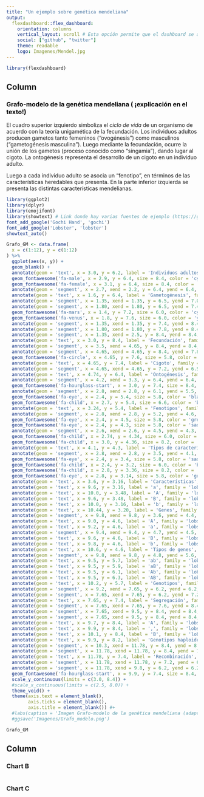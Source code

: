 ```yaml
---
title: "Un ejemplo sobre genética mendeliana"
output: 
  flexdashboard::flex_dashboard:
    orientation: columns
    vertical_layout: scroll # Esta opción permite que el dashboard se ajuste automaticamente al tamaño del navegador
    social: ["github", "twitter"]
    theme: readable
    logo: Imagenes/Mendel.jpg
---
```


<!-- 
Página web para cambiar el tamaño de las imagenes: https://resizeimage.net/
Página web de ayuda para diseñar el dashboard: https://rmarkdown.rstudio.com/flexdashboard/index.html
-->

```r
library(flexdashboard)
```

Column {data-width=600}
-----------------------------------------------------------------------

### <font color="black">Grafo-modelo de la genética mendeliana **(<i class="fas fa-pencil-alt"></i> ¡explicación en el texto!)**</font>
<!--
<font color="gray">El siguiente esquema permite dar respuesta a el por qué la apariencia de los hijos puede ser semejante (o diferente) al de sus padres, o, en otras palabras, **¿como se transmiten las caraterísticas a lo largo de las generaciones?**</font>
-->

El cuadro superior izquierdo simboliza el _ciclo de vida_ de un organismo de acuerdo con la teoría unigamética de la fecundación. Los individuos adultos producen gametos tanto femeninos ("ovogénesis") como masculinos ("gametogénesis masculina"). Luego mediante la fecundación, ocurre la unión de los gametos (proceso conocido como "singamia"), dando lugar al cigoto. La ontogénesis representa el desarrollo de un cigoto en un individuo adulto.

Luego a cada individuo adulto se asocia un "fenotipo", en términos de las características heredables que presenta. En la parte inferior izquierda se presenta las distintas características mendelianas.

```r

library(ggplot2)
library(dplyr)
library(emojifont)
library(showtext) # Link donde hay varias fuentes de ejemplo (https://github.com/yixuan/showtext)
font_add_google('Gochi Hand', 'gochi')
font_add_google('Lobster', 'lobster')
showtext_auto()

Grafo_GM <- data.frame(
  x = c(1:12), y = c(1:12)
) %>%
  ggplot(aes(x, y)) +
  geom_blank() +
  annotate(geom = 'text', x = 3.0, y = 6.2, label = 'Individuos adultos', family = 'gochi', size = 4.8, colour = 'black') +
  geom_fontawesome('fa-male', x = 2.9, y = 6.4, size = 8.4, color = 'cyan') +
  geom_fontawesome('fa-female', x = 3.1, y = 6.4, size = 8.4, color = 'yellow') +
  annotate(geom = 'segment', x = 2.7, xend = 2.2, y = 6.4, yend = 6.4, colour = 'black', size = 0.5) +
  annotate(geom = 'text', x = 1.6, y = 6.4, label = 'Gametogénesis', family = 'gochi', size = 4.2, colour = 'black') +
  annotate(geom = 'segment', x = 1.35, xend = 1.35, y = 6.5, yend = 7.0, colour = 'black', size = 0.5) +
  annotate(geom = 'segment', x = 1.80, xend = 1.80, y = 6.5, yend = 7.4, colour = 'black', size = 0.5) +
  geom_fontawesome('fa-mars', x = 1.4, y = 7.2, size = 6.0, color = 'cyan') +
  geom_fontawesome('fa-venus', x = 1.8, y = 7.6, size = 6.0, color = 'yellow') +
  annotate(geom = 'segment', x = 1.35, xend = 1.35, y = 7.4, yend = 8.4, colour = 'black', size = 0.5) +
  annotate(geom = 'segment', x = 1.80, xend = 1.80, y = 7.8, yend = 8.4, colour = 'black', size = 0.5) +
  annotate(geom = 'segment', x = 1.35, xend = 2.5, y = 8.4, yend = 8.4, colour = 'black', size = 0.5) +
  annotate(geom = 'text', x = 3.0, y = 8.4, label = 'Fecundación', family = 'gochi', size = 4.2, colour = 'black') +
  annotate(geom = 'segment', x = 3.5, xend = 4.65, y = 8.4, yend = 8.4, colour = 'black', size = 0.5) +
  annotate(geom = 'segment', x = 4.65, xend = 4.65, y = 8.4, yend = 7.8, colour = 'black', size = 0.5) +
  geom_fontawesome('fa-circle', x = 4.65, y = 7.6, size = 5.8, color = 'gray34') +
  annotate(geom = 'text', x = 4.65, y = 7.4, label = 'Cigoto', family = 'gochi', size = 4.8, colour = 'black') +
  annotate(geom = 'segment', x = 4.65, xend = 4.65, y = 7.2, yend = 6.5, colour = 'black', size = 0.5) +
  annotate(geom = 'text', x = 4.74, y = 6.4, label = 'Ontogénesis', family = 'gochi', size = 4.2, colour = 'black') +
  annotate(geom = 'segment', x = 4.2, xend = 3.3, y = 6.4, yend = 6.4, colour = 'black', size = 0.5) +
  geom_fontawesome('fa-hourglass-start', x = 3.0, y = 7.4, size = 8.4, color = 'black') +
  annotate(geom = 'segment', x = 2.8, xend = 2.8, y = 6.1, yend = 5.5, colour = 'black', size = 0.5) +
  geom_fontawesome('fa-eye', x = 2.4, y = 5.4, size = 5.8, color = 'black') +
  geom_fontawesome('fa-child', x = 2.7, y = 5.4, size = 6.6, color = 'black') +
  annotate(geom = 'text', x = 3.24, y = 5.4, label = 'Fenotipos', family = 'gochi', size = 4.8, colour = 'black') +
  annotate(geom = 'segment', x = 2.8, xend = 2.8, y = 5.2, yend = 4.6, colour = 'black', size = 1.0) +
  geom_fontawesome('fa-eye', x = 2.4, y = 4.5, size = 5.8, color = 'green') +
  geom_fontawesome('fa-eye', x = 2.4, y = 4.3, size = 5.8, color = 'saddlebrown') +
  annotate(geom = 'segment', x = 2.6, xend = 2.6, y = 4.5, yend = 4.3, colour = 'black', size = 0.3) +
  geom_fontawesome('fa-child', x = 2.74, y = 4.34, size = 6.0, color = 'black') +
  geom_fontawesome('fa-child', x = 3.0, y = 4.36, size = 8.2, color = 'black') +
  annotate(geom = 'text', x = 4.1, y = 4.3, label = 'Tipos de características', family = 'gochi', size = 4.8, colour = 'black') +
  annotate(geom = 'segment', x = 2.8, xend = 2.8, y = 3.5, yend = 4.1, colour = 'black', size = 1.0) +
  geom_fontawesome('fa-eye', x = 2.4, y = 3.4, size = 5.8, color = 'saddlebrown') +
  geom_fontawesome('fa-child', x = 2.4, y = 3.2, size = 6.0, color = 'black') +
  geom_fontawesome('fa-child', x = 2.8, y = 3.36, size = 8.2, color = 'black') +
  geom_fontawesome('fa-eye', x = 2.8, y = 3.14, size = 5.8, color = 'green') +
  annotate(geom = 'text', x = 3.6, y = 3.16, label = 'Características', family = 'gochi', size = 4.8, colour = 'black') +
  annotate(geom = 'text', x = 9.6, y = 3.16, label = 'a', family = 'lobster', size = 6.8, colour = 'black') +
  annotate(geom = 'text', x = 10.0, y = 3.48, label = 'A', family = 'lobster', size = 6.8, colour = 'black') +
  annotate(geom = 'text', x = 9.6, y = 3.48, label = 'B', family = 'lobster', size = 6.8, colour = 'black') +
  annotate(geom = 'text', x = 10.0, y = 3.16, label = 'b', family = 'lobster', size = 6.8, colour = 'black') +
  annotate(geom = 'text', x = 10.44, y = 3.20, label = 'Genes', family = 'gochi', size = 4.8, colour = 'black') +
  annotate(geom = 'segment', x = 9.8, xend = 9.8, y = 3.6, yend = 4.4, colour = 'black', size = 1.0) +
  annotate(geom = 'text', x = 9.0, y = 4.6, label = 'A', family = 'lobster', size = 6.8, colour = 'black') +
  annotate(geom = 'text', x = 9.2, y = 4.6, label = 'a', family = 'lobster', size = 6.8, colour = 'black') +
  annotate(geom = 'segment', x = 9.4, xend = 9.4, y = 4.7, yend = 4.5, colour = 'black', size = 0.3) +
  annotate(geom = 'text', x = 9.6, y = 4.6, label = 'B', family = 'lobster', size = 6.8, colour = 'black') +
  annotate(geom = 'text', x = 9.8, y = 4.6, label = 'b', family = 'lobster', size = 6.8, colour = 'black') +
  annotate(geom = 'text', x = 10.6, y = 4.6, label = 'Tipos de genes', family = 'gochi', size = 4.8, colour = 'black') +
  annotate(geom = 'segment', x = 9.8, xend = 9.8, y = 4.8, yend = 5.6, colour = 'black', size = 1.0) +
  annotate(geom = 'text', x = 9.5, y = 5.7, label = 'ab', family = 'lobster', size = 6.8, colour = 'black') +
  annotate(geom = 'text', x = 9.5, y = 5.9, label = 'aB', family = 'lobster', size = 6.8, colour = 'black') +
  annotate(geom = 'text', x = 9.5, y = 6.1, label = 'Ab', family = 'lobster', size = 6.8, colour = 'black') +
  annotate(geom = 'text', x = 9.5, y = 6.3, label = 'AB', family = 'lobster', size = 6.8, colour = 'black') +
  annotate(geom = 'text', x = 10.2, y = 5.7, label = 'Genotipos', family = 'gochi', size = 4.8, colour = 'black') +
  annotate(geom = 'segment', x = 9.2, xend = 7.65, y = 6.2, yend = 6.2, colour = 'black', size = 0.5) +
  annotate(geom = 'segment', x = 7.65, xend = 7.65, y = 6.2, yend = 7.2, colour = 'black', size = 0.5) +
  annotate(geom = 'text', x = 7.65, y = 7.4, label = 'Segregación', family = 'gochi', size = 4.8, colour = 'black') +
  annotate(geom = 'segment', x = 7.65, xend = 7.65, y = 7.6, yend = 8.4, colour = 'black', size = 0.5) +
  annotate(geom = 'segment', x = 7.65, xend = 9.5, y = 8.4, yend = 8.4, colour = 'black', size = 0.5) +
  annotate(geom = 'segment', x = 7.65, xend = 9.5, y = 8.4, yend = 8.4, colour = 'black', size = 0.5) +
  annotate(geom = 'text', x = 9.7, y = 8.4, label = 'A', family = 'lobster', size = 6.8, colour = 'black') +
  annotate(geom = 'text', x = 9.9, y = 8.4, label = ',', family = 'lobster', size = 6.8, colour = 'black') +
  annotate(geom = 'text', x = 10.1, y = 8.4, label = 'B', family = 'lobster', size = 6.8, colour = 'black') +
  annotate(geom = 'text', x = 9.9, y = 8.2, label = 'Genotipos haploides', family = 'gochi', size = 4.8, colour = 'black') +
  annotate(geom = 'segment', x = 10.3, xend = 11.78, y = 8.4, yend = 8.4, colour = 'black', size = 0.5) +
  annotate(geom = 'segment', x = 11.78, xend = 11.78, y = 8.4, yend = 7.6, colour = 'black', size = 0.5) +
  annotate(geom = 'text', x = 11.78, y = 7.4, label = 'Recombinación', family = 'gochi', size = 4.8, colour = 'black') +
  annotate(geom = 'segment', x = 11.78, xend = 11.78, y = 7.2, yend = 6.2, colour = 'black', size = 0.5) +
  annotate(geom = 'segment', x = 11.78, xend = 9.8, y = 6.2, yend = 6.2, colour = 'black', size = 0.5) +
  geom_fontawesome('fa-hourglass-start', x = 9.9, y = 7.4, size = 8.4, color = 'black') +
  scale_y_continuous(limits = c(3.0, 8.4)) +
  #scale_x_continuous(limits = c(2.5, 8.0)) +
  theme_void() +
  theme(axis.text = element_blank(),
        axis.ticks = element_blank(),
        axis.title = element_blank()) #+
  #labs(caption = 'Imagen Grafo-modelo de la genética mendeliana (adaptada)') +
  #ggsave('Imagenes/Grafo_modelo.png')

Grafo_GM
```

Column {data-width=400}
-----------------------------------------------------------------------

### Chart B

```r

```

### Chart C

```r

```

